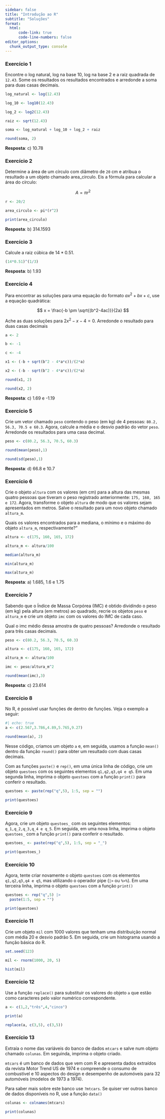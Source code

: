 ```yaml
---
sidebar: false
title: "Introdução ao R"
subtitle: "Soluções"
format: 
  html:
      code-link: true
      code-line-numbers: false
editor_options: 
  chunk_output_type: console
---
```


### Exercício 1

Encontre o log natural, log na base 10, log na base 2 e a raiz quadrada de `12.43`. Some os resultados os resultados encontrados e arredonde a soma para duas casas decimais.

```r
log_natural <- log(12.43)

log_10 <- log10(12.43)

log_2 <- log2(12.43)

raiz <- sqrt(12.43)

soma <- log_natural + log_10 + log_2 + raiz

round(soma, 2)

```

**Resposta**: c) 10.78

### Exercício 2

Determine a área de um círculo com diâmetro de `20` cm e atribua o resultado a um objeto chamado area_circulo. Eis a fórmula para calcular a área do círculo:

$$ A = \pi r^2 $$

```r
r <- 20/2

area_circulo <- pi*(r^2)

print(area_circulo)
```

**Resposta**: b) 314.1593

### Exercício 3

Calcule a raiz cúbica de $14*0.51$.

```r
(14*0.51)^(1/3)
```

**Resposta**: b) 1.93

### Exercício 4

Para encontrar as soluções para uma equação do formato $ax^{2} + bx + c$, use a equação quadrática:

$$
x = \frac{-b \pm \sqrt{(b^2-4ac)}}{2a}
$$

Ache as duas soluções para $2x^2-x-4=0$. Arredonde o resultado para duas casas decimais

```r
a <- 2

b <- -1

c <- -4

x1 <- (-b + sqrt(b^2 - 4*a*c))/(2*a)

x2 <- (-b - sqrt(b^2 - 4*a*c))/(2*a)

round(x1, 2)

round(x2, 2)
```

**Resposta**: c) 1.69 e -1.19

### Exercício 5

Crie um vetor chamado `peso` contendo o peso (em kg) de 4 pessoas: `80.2, 56.3, 70.5 e 60.3`. Agora, calcule a média e o desvio padrão do vetor `peso`. Arredonde os resultados para uma casa decimal.

```r
peso <- c(80.2, 56.3, 70.5, 60.3)

round(mean(peso),1)

round(sd(peso),1) 

```

**Resposta**: d) 66.8 e 10.7

### Exercício 6

Crie o objeto `altura` com os valores (em cm) para a altura das mesmas quatro pessoas que tiveram o peso registrado anteriormente: `175, 160, 165 e 172`. Agora, transforme o objeto `altura` de modo que os valores sejam apresentados em metros. Salve o resultado para um novo objeto chamado `altura_m`.

Quais os valores encontrados para a mediana, o mínimo e o máximo do objeto `altura_m`, respectivamente?"

```r
altura <- c(175, 160, 165, 172)

altura_m <- altura/100

median(altura_m)

min(altura_m)

max(altura_m)

```

**Resposta**: a) 1.685, 1.6 e 1.75

### Exercício 7

Sabendo que o Índice de Massa Corpórea (IMC) é obtido dividindo o peso (em kg) pela altura (em metros) ao quadrado, recrie os objetos `peso` e `altura_m` e crie um objeto `imc` com os valores do IMC de cada caso.

Qual o imc médio dessa amostra de quatro pessoas? Arredonde o resultado para três casas decimais.

```r
peso <- c(80.2, 56.3, 70.5, 60.3)

altura <- c(175, 160, 165, 172)

altura_m <- altura/100

imc <- peso/altura_m^2

round(mean(imc),3)
```

**Resposta**: c) 23.614

### Exercício 8

No R, é possível usar funções de dentro de funções. Veja o exemplo a seguir:

```r
#| echo: true
a <- c(2.567,3.786,4.89,5.765,9.27) 

round(mean(a), 2) 
```

Nesse código, criamos um objeto `a` e, em seguida, usamos a função `mean()` dentro da função `round()` para obter um resultado com duas casas decimais.

Com as funções `paste()` e `rep()`, em uma única linha de código, crie um objeto `questoes` com os seguintes elementos `q1,q2,q3,q4 e q5`. Em uma segunda linha, imprima o objeto `questoes` com a função `print()` para conferir o resultado.

```r
questoes <- paste(rep("q",5), 1:5, sep = "")

print(questoes)
```

### Exercício 9

Agora, crie um objeto `questoes_` com os seguintes elementos: `q_1,q_2,q_3,q_4 e q_5`. Em seguida, em uma nova linha, imprima o objeto `questoes_` com a função `print()` para conferir o resultado.

```r
questoes_ <- paste(rep("q",5), 1:5, sep = "_")

print(questoes_)
```

### Exercício 10

Agora, tente criar novamente o objeto `questoes` com os elementos `q1,q2,q3,q4 e q5`, mas utilizando o operador pipe (`|>` ou `%>%`). Em uma terceira linha, imprima o objeto `questoes` com a função `print()`

```r
questoes <- rep("q",5) |> 
  paste(1:5, sep = "")

print(questoes)
```

### Exercício 11

Crie um objeto `mil` com 1000 valores que tenham uma distribuição normal com média 20 e desvio padrão 5. Em seguida, crie um histograma usando a função básica do R.

```r
set.seed(123)

mil <- rnorm(1000, 20, 5)

hist(mil)

```

### Exercício 12

Use a função `replace()` para substituir os valores do objeto `a` que estão como caracteres pelo valor numérico correspondente.

```r
a <- c(1,2,"três",4,"cinco")

print(a)
```

```r
replace(a, c(3,5), c(3,5))
```

### Exercício 13

Extraía o nome das variáveis do banco de dados `mtcars` e salve num objeto chamado `colunas`. Em seguinda, imprima o objeto criado.

`mtcars` é um banco de dados que vem com R e apresenta dados extraídos da revista Motor Trend US de 1974 e compreende o consumo de combustível e 10 aspectos do design e desempenho de automóveis para 32 automóveis (modelos de 1973 a 1974).

Para saber mais sobre este banco use `?mtcars`. Se quiser ver outros banco de dados disponíveis no R, use a função `data()`

```r
colunas <- colnames(mtcars)

print(colunas)
```
